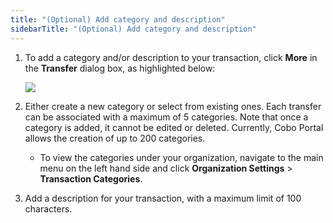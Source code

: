 ```yaml
---
title: "(Optional) Add category and description"
sidebarTitle: "(Optional) Add category and description"
---
```


1. To add a category and/or description to your transaction, click **More** in the **Transfer** dialog box, as highlighted below:

   <img src="/images/transfers/more.png" className="screenshot_modal"/>

2. Either create a new category or select from existing ones. Each transfer can be associated with a maximum of 5 categories. Note that once a category is added, it cannot be edited or deleted. Currently, Cobo Portal allows the creation of up to 200 categories.
    - To view the categories under your organization, navigate to the main menu on the left hand side and click **Organization Settings** > **Transaction Categories**.
3. Add a description for your transaction, with a maximum limit of 100 characters.
